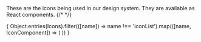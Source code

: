
<Meta title="Tokens/Icons" />

<Title>Icons</Title>
These are the icons being used in our design system. They are available as React
components.

<IconGallery>
    {/* <IconItem name="ArrowDownIcon">
        <Icons.ArrowDownIcon />
    </IconItem> */}
  
  {
    Object.entries(Icons).filter(([name]) => name !== 'iconList').map(([name, IconComponent]) => (
      <IconItem key={name} name={name}>
        <IconComponent />
      </IconItem>
    ))
  }

</IconGallery>
